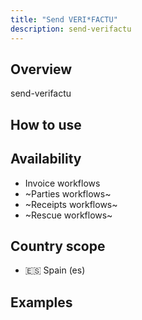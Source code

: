 ```yaml
---
title: "Send VERI*FACTU"
description: send-verifactu
---
```


## Overview

send-verifactu

## How to use

<Steps>
	<Step title="Step 1">
	</Step>
	<Step title="Step 2">
	</Step>
</Steps>

## Availability

* Invoice workflows
* ~Parties workflows~
* ~Receipts workflows~
* ~Rescue workflows~

## Country scope

* 🇪🇸 Spain (es)


## Examples